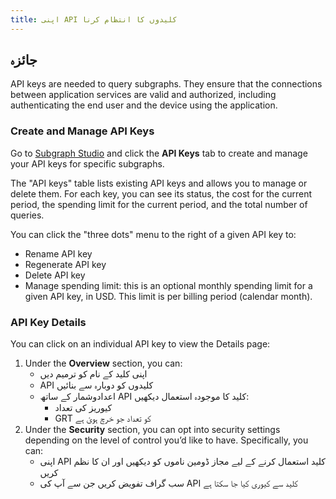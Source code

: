 ```yaml
---
title: اپنی API کلیدوں کا انتظام کرنا
---
```


## جائزہ

API keys are needed to query subgraphs. They ensure that the connections between application services are valid and authorized, including authenticating the end user and the device using the application.

### Create and Manage API Keys

Go to [Subgraph Studio](https://thegraph.com/studio/) and click the **API Keys** tab to create and manage your API keys for specific subgraphs.

The "API keys" table lists existing API keys and allows you to manage or delete them. For each key, you can see its status, the cost for the current period, the spending limit for the current period, and the total number of queries.

You can click the "three dots" menu to the right of a given API key to:

- Rename API key
- Regenerate API key
- Delete API key
- Manage spending limit: this is an optional monthly spending limit for a given API key, in USD. This limit is per billing period (calendar month).

### API Key Details

You can click on an individual API key to view the Details page:

1. Under the **Overview** section, you can:
   - اپنی کلید کے نام کو ترمیم دیں
   - API کلیدوں کو دوبارہ سے بنائیں
   - اعدادوشمار کے ساتھ API کلید کا موجودہ استعمال دیکھیں:
     - کیوریز کی تعداد
     - GRT کو تعداد جو خرچ ہوئ ہے
2. Under the **Security** section, you can opt into security settings depending on the level of control you’d like to have. Specifically, you can:
   - اپنی API کلید استعمال کرنے کے لیے مجاز ڈومین ناموں کو دیکھیں اور ان کا نظم کریں
   - سب گراف تفویض کریں جن سے آپ کی API کلید سے کیوری کیا جا سکتا ہے
